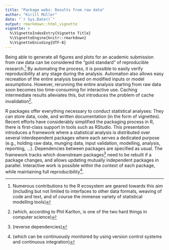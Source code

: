 ```yaml
---
title: "Package webs: Results from raw data"
author: "Kirill Müller"
date: "`r Sys.Date()`"
output: rmarkdown::html_vignette
vignette: >
  %\VignetteIndexEntry{Vignette Title}
  %\VignetteEngine{knitr::rmarkdown}
  %\VignetteEncoding{UTF-8}
---
```


Being able to generate all figures and plots for an academic submission
from raw data can be considered the "gold standard" of reproducible
research.[^1] By automating the process, it is possible to easily verify
reproducibility at any stage during the analysis. Automation also allows
easy recreation of the entire analysis based on modified inputs or model
assumptions. However, rerunning the entire analysis starting from raw
data soon becomes too time-consuming for interactive use. Caching
intermediate results alleviates this, but introduces the problem of
cache invalidation[^2].

R packages offer everything necessary to conduct statistical analyses:
They can store data, code, and written documentation (in the form of
vignettes). Recent efforts have considerably simplified the packaging
process in R, there is first-class support in tools such as RStudio.
This presentation introduces a framework where a statistical analysis is
distributed over several interdependent packages where each serves a
dedicated purpose (e.g., holding raw data, munging data, input
validation, modelling, analysis, reporting, ...). Dependencies between
packages are specified as usual. The framework tracks which downstream
packages[^3] need to be rebuilt if a package changes, and allows
updating mutually independent packages in parallel. Interactive work is
possible within the context of each package, while maintaining full
reproducibility[^4].


[^1]: Numerous contributions to the R ecosystem are geared towards this
aim (including but not limited to interfaces to other data formats,
weaving of code and text, and of course the immense variety of
statistical modelling tools)

[^2]: (which, according to Phil Karlton, is one of the two hard things in
computer science)

[^3]: (reverse dependencies)

[^4]: (which can be continuously monitored by using version control
systems and continuous integration)
